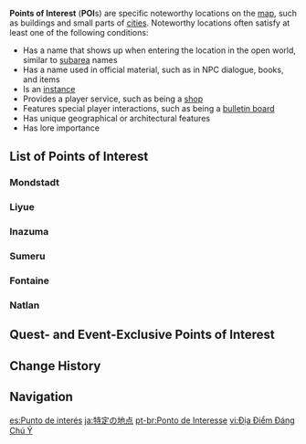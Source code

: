 {{Terminology Infobox
|image        = 
|type         = Location Types
}}
'''Points of Interest''' ('''POI'''s) are specific noteworthy locations on the [[map]], such as buildings and small parts of [[cities]]. Noteworthy locations often satisfy at least one of the following conditions:
* Has a name that shows up when entering the location in the open world, similar to [[subarea]] names
* Has a name used in official material, such as in NPC dialogue, books, and items
* Is an [[instance]]
* Provides a player service, such as being a [[shop]]
* Features special player interactions, such as being a [[bulletin board]]
* Has unique geographical or architectural features
* Has lore importance

==List of Points of Interest==
{{See also|Category:Points of Interest}}
===Mondstadt===
{{Locations by Category List
|Mondstadt Locations&Points of Interest
|not2 = Quest Locations
|2
}}

===Liyue===
{{Locations by Category List
|Liyue Locations&Points of Interest
|not2 = Quest Locations
|2
}}

===Inazuma===
{{Locations by Category List
|Inazuma Locations&Points of Interest
|not2 = Quest Locations
|2
}}

===Sumeru===
{{Locations by Category List
|Sumeru Locations&Points of Interest
|not2 = Quest Locations
|2
}}

===Fontaine===
{{Locations by Category List
|Fontaine Locations&Points of Interest
|not2 = Quest Locations
|2
}}

===Natlan ===
{{Locations by Category List
|Natlan Locations&Points of Interest
|not2 = Quest Locations
|2
}}

==Quest- and Event-Exclusive Points of Interest==
{{Locations by Category List
|Points of Interest
|category = Quest Locations¦Event Locations
|not = 
}}

==Change History==
{{Change History|1.0}}

==Navigation==
{{PoI Navbox}}

[[es:Punto de interés]]
[[ja:特定の地点]]
[[pt-br:Ponto de Interesse]]
[[vi:Địa Điểm Đáng Chú Ý]]